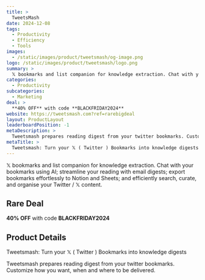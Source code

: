 ```yaml
---
title: >
  TweetsMash
date: 2024-12-08
tags:
  - Productivity
  - Efficiency
  - Tools
images:
  - /static/images/product/tweetsmash/og-image.png
logo: /static/images/product/tweetsmash/logo.png
summary: >
  𝕏 bookmarks and list companion for knowledge extraction. Chat with your bookmarks using AI; streamline your reading with email digests; export bookmarks effortlessly to Notion and Sheets; and efficiently search, curate, and organise your Twitter / 𝕏 content.
categories:
  - Productivity
subcategories:
  - Marketing
deal: >
  **40% OFF** with code **BLACKFRIDAY2024**
website: https://tweetsmash.com?ref=rarebigdeal
layout: ProductLayout
leaderboardPosition: -1
metaDescription: >
  Tweetsmash prepares reading digest from your twitter bookmarks. Customize how you want, when and where to be delivered.
metaTitle: >
  Tweetsmash: Turn your 𝕏 ( Twitter ) Bookmarks into knowledge digests
---
```

𝕏 bookmarks and list companion for knowledge extraction. Chat with your bookmarks using AI; streamline your reading with email digests; export bookmarks effortlessly to Notion and Sheets; and efficiently search, curate, and organise your Twitter / 𝕏 content.

## Rare Deal

**40% OFF** with code **BLACKFRIDAY2024**

## Product Details

Tweetsmash: Turn your 𝕏 ( Twitter ) Bookmarks into knowledge digests

Tweetsmash prepares reading digest from your twitter bookmarks. Customize how you want, when and where to be delivered.
